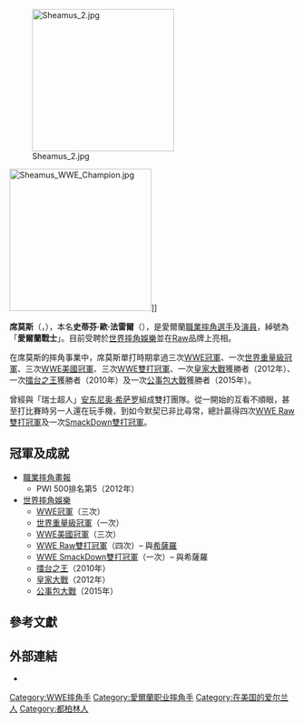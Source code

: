 {{NoteTA
|G1=Show
|1=zh-cn:希莫斯;zh-tw:席莫斯}}
{{Infobox Pro Wrestler
| name = 席莫斯<br />{{lang|en|Sheamus}}
| image = Sheamus_March_2015.jpg
| names = '''Sheamus'''<br />King Sheamus<br />Sheamus O'Shaunessy<br />Stephen Farrelly
| birthname = 史蒂芬·歐·法雷爾
| height ={{height|ft=6|in=4}}<ref name="WWE-Bio">{{Cite web|url=http://www.wwe.com/superstars/sheamus|title=Sheamus Bio|date=2012-08-19|accessdate=2012-08-19|publisher=WWE|archive-date=2016-10-24|archive-url=https://web.archive.org/web/20161024032530/http://www.wwe.com/superstars/sheamus|dead-url=no}}</ref>
| weight ={{convert|267|lb|kg|abbr=on}}<ref name="WWE-Bio"/>
| birth_date={{birth date and age|mf=yes|1978|1|28}}<ref name="slam">{{Cite web|url=http://slam.canoe.ca/Slam/Wrestling/Bios/sheamus.html|title=Sheamus|last=Kamchen|first=Richard|accessdate=2009-10-06|work=Slam! Sports|publisher={{link-en|Canoe.ca|Canoe.ca}}}}{{Dead link}}</ref>
| birth_place = {{IRL}}[[倫斯特省|倫斯特省]][[都柏林地區|都柏林地區]]{{link-en|卡布拉|Cabra, Dublin}}
| death_date=
| death_place=
| resides = {{USA}}[[佛羅里達州|佛羅里達州]][[希爾斯波羅縣_(佛羅里達州)|希爾斯波羅縣]][[坦帕_(佛羅里達州)|坦帕]]
| billed = {{IRL}}[[倫斯特省|倫斯特省]][[都柏林地區|都柏林地區]][[都柏林|都柏林]]
| trainer=Larry Sharpe<br />Jim Molineaux<br />Irish Whip Wrestling<br />Mark Starr
| debut = 2002年4月
| retired=
| spouse=
}}

[[File:Sheamus_2.jpg|250px]]

[[File:Sheamus_WWE_Champion.jpg|250px]]]]

'''席莫斯'''（{{lang-en|'''Sheamus'''|}}，{{bd|1978年|1月28日|}}），本名'''史蒂芬·歐·法雷爾'''（{{lang-ga|'''Stíofán Ó Fearghaile'''}}），是愛爾蘭[[職業摔角|職業摔角]][[選手|選手]]及[[演員|演員]]，綽號為「'''愛爾蘭戰士'''」。目前受聘於[[世界摔角娛樂|世界摔角娛樂]]並在[[WWE_Raw|Raw]]品牌上亮相。

在席莫斯的摔角事業中，席莫斯單打時期拿過三次[[WWE冠軍|WWE冠軍]]、一次[[WWE世界重量級冠軍|世界重量級冠軍]]、三次[[WWE美國冠軍|WWE美國冠軍]]、三次[[WWE雙打冠軍|WWE雙打冠軍]]、一次[[皇家大戰|皇家大戰]]獲勝者（2012年）、一次[[擂台之王|擂台之王]]獲勝者（2010年）及一次[[公事包大戰|公事包大戰]]獲勝者（2015年）。

曾經與「瑞士超人」[[希薩羅|安东尼奥·希萨罗]]組成雙打團隊。從一開始的互看不順眼，甚至打比賽時另一人還在玩手機，到如今默契已非比尋常，總計贏得四次[[Raw雙打冠軍|WWE Raw雙打冠軍]]及一次[[SmackDown雙打冠軍|SmackDown雙打冠軍]]。

== 冠軍及成就 ==
* [[職業摔角畫報|職業摔角畫報]]
** PWI 500排名第5（2012年）
* [[世界摔角娛樂|世界摔角娛樂]]
** [[WWE冠軍|WWE冠軍]]（三次）
** [[WWE世界重量級冠軍|世界重量級冠軍]]（一次）
** [[WWE美國冠軍|WWE美國冠軍]]（三次）
** [[Raw雙打冠軍|WWE Raw雙打冠軍]]（四次）– 與[[希薩羅|希薩羅]]
** [[SmackDown雙打冠軍|WWE SmackDown雙打冠軍]]（一次）– 與希薩羅
** [[擂台之王|擂台之王]]（2010年）
** [[皇家大戰|皇家大戰]]（2012年）
** [[公事包大戰|公事包大戰]]（2015年）

== 參考文獻 ==
<references/>

== 外部連結 ==
{{Commons category|Stephen Farrelly|席莫斯}}
* {{Twitter|WWESheamus}}{{en}}

{{WWE Championship}}
{{Authority control}}
{{DEFAULTSORT:Sheamus}}
[[Category:WWE摔角手|Category:WWE摔角手]]
[[Category:愛爾蘭职业摔角手|Category:愛爾蘭职业摔角手]]
[[Category:在美国的爱尔兰人|Category:在美国的爱尔兰人]]
[[Category:都柏林人|Category:都柏林人]]